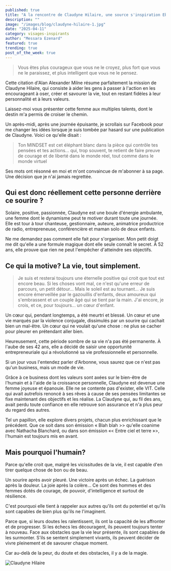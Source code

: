 ```yaml
---
published: true
title: "A la rencontre de Claudyne Hilaire, une source s'inspiration Eblouissante"
description: ""
image: "/images/blog/claudyne-hilaire-1.jpg"
date: "2025-04-11"
category: visages-inspirants
author: "Messara Ezenard"
featured: true
trending: true
post_of_the_week: true
---
```


> Vous êtes plus courageux que vous ne le croyez, plus fort que vous ne le paraissez, et plus intelligent que vous ne le pensez.


Cette citation d'Alan Alexander Milne résume parfaitement la mission de Claudyne Hilaire, qui consiste à aider les gens à passer à l'action en les encourageant à oser, créer et savourer la vie, tout en restant fidèles à leur personnalité et à leurs valeurs.

Laissez-moi vous présenter cette femme aux multiples talents, dont le destin m'a permis de croiser le chemin.


Un après-midi, après une journée épuisante, je scrollais sur Facebook pour me changer les idées lorsque je suis tombée par hasard
sur une publication de Claudyne. Voici ce qu'elle disait :

> Ton MINDSET est cet éléphant blanc dans la pièce qui contrôle tes pensées et tes actions... qui, trop souvent, te retient de faire preuve de courage et de liberté dans le
monde réel, tout comme dans le monde virtuel

Ses mots ont résonné en moi et m'ont convaincue de m'abonner à sa page. Une décision que je n'ai jamais regrettée.

## Qui est donc réellement cette personne derrière ce sourire ?

Solaire, positive, passionnée, Claudyne est une boule d'énergie ambulante, une femme dont le dynamisme peut te motiver durant toute une journée. Elle est tour à tour chanteuse, gestionnaire, auteure, animatrice
productrice de radio, entrepreneuse, conférencière et maman solo de deux enfants.

Ne me demandez pas comment elle fait pour s'organiser. Mon petit doigt me dit qu'elle a une formule magique dont elle seule connaît le secret. À 52 ans, elle prouve que rien ne peut l'empêcher d'atteindre ses objectifs.

## Ce qui la motive? La vie, tout simplement.


> Je suis et resterai toujours une éternelle positive qui croit que tout est encore beau. Si les choses vont mal, ce n'est qu'une erreur de parcours, un petit détour... Mais le soleil est au tournant... Je suis encore émerveillée par le gazouillis d'enfants, deux amoureux qui s'embrassent et un couple âgé qui se tient par la main. J'ai encore, je crois, et ce, pour toujours... un cœur d'enfant.

Un cœur qui, pendant longtemps, a été meurtri et blessé. Un cœur et une vie marqués par la violence conjugale, dissimulés par un sourire qui cachait bien un mal-être. Un cœur qui ne voulait qu'une chose : ne plus se cacher pour pleurer en prétendant aller bien.


Heureusement, cette période sombre de sa vie n'a pas été permanente. À l'aube de ses 42 ans, elle a décidé de saisir une opportunité entrepreneuriale qui a révolutionné sa vie professionnelle et personnelle.

Si un jour vous l'entendez parler d'Arbonne, vous saurez que ce n'est pas qu'un business, mais un mode de vie.

Grâce à ce business dont les valeurs sont axées sur le bien-être de l'humain et à l'aide de la croissance personnelle, Claudyne est devenue une femme joyeuse et épanouie. Elle
ne se contente pas d'exister, elle VIT. Celle qui avait autrefois renoncé à ses rêves à cause de ses pensées limitantes se fixe maintenant des objectifs et les réalise. La Claudyne qui, au fil des ans, avait perdu toute confiance en elle retrouve son assurance et n'a plus peur du regard des autres.


Tel un papillon, elle explore divers projets, chacun plus enrichissant que le précédent. Que ce soit dans son émission « Blah blah >> qu'elle coanime avec Nathacha Blanchard, ou dans son émission «< Entre ciel et terre »>, l'humain est toujours mis en avant.

## Mais pourquoi l'humain?

Parce qu'elle croit que, malgré les vicissitudes de la vie, il est capable d'en tirer quelque chose de bon ou de beau.

Un sourire après avoir pleuré.
Une victoire après un échec.
La guérison après la douleur. La joie après la colère...
Ce sont des hommes et des femmes dotés de courage, de pouvoir, d'intelligence et surtout de résilience.


C'est pourquoi elle tient à rappeler aux autres qu'ils ont du potentiel et qu'ils sont capables de bien plus qu'ils ne l'imaginent.

Parce que, si leurs doutes les ralentissent, ils ont la capacité de les affronter et de
progresser.
Si les échecs les découragent, ils peuvent toujours tenter à nouveau.
Face aux obstacles que la vie leur présente, ils sont capables de les surmonter. S'ils se sentent simplement vivants, ils peuvent décider de vivre pleinement et de savourer chaque moment.

Car au-delà de la peur, du doute et des obstacles, il y a de la magie.

![Claudyne Hilaire](/images/blog/claudyne-hilaire-2.jpg)


